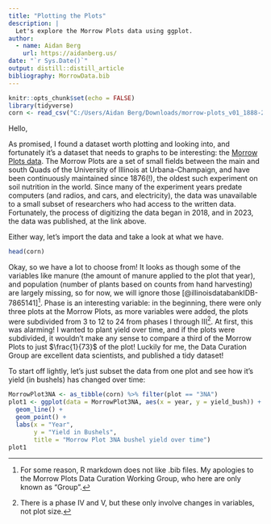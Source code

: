 ```yaml
---
title: "Plotting the Plots"
description: |
  Let's explore the Morrow Plots data using ggplot.
author:
  - name: Aidan Berg 
    url: https://aidanberg.us/
date: "`r Sys.Date()`"
output: distill::distill_article
bibliography: MorrowData.bib
---
```


```r
knitr::opts_chunk$set(echo = FALSE)
library(tidyverse)
corn <- read_csv("C:/Users/Aidan Berg/Downloads/morrow-plots_v01_1888-2021_soil.csv")
```

Hello,

As promised, I found a dataset worth plotting and looking into, and fortunately it's a dataset that needs to graphs to be interesting: the [Morrow Plots data](https://databank.illinois.edu/datasets/IDB-7865141). The Morrow Plots are a set of small fields between the main and south Quads of the University of Illinois at Urbana-Champaign, and have been continuously maintained since 1876(!), the oldest such experiment on soil nutrition in the world. Since many of the experiment years predate computers (and radios, and cars, and electricity), the data was unavailable to a small subset of researchers who had access to the written data. Fortunately, the process of digitizing the data began in 2018, and in 2023, the data was published, at the link above. 

Either way, let's import the data and take a look at what we have.


```r
head(corn)
```

Okay, so we have a lot to choose from! It looks as though some of the variables like manure (the amount of manure applied to the plot that year), and population (number of plants based on counts from hand harvesting) are largely missing, so for now, we will ignore those [@illinoisdatabankIDB-7865141]^[For some reason, R markdown does not like .bib files. My apologies to the Morrow Plots Data Curation Working Group, who here are only known as "Group".]. Phase is an interesting variable: in the beginning, there were only three plots at the Morrow Plots, as more variables were added, the plots were subdivided from 3 to 12 to 24  from phases I through III^[There is a phase IV and V, but these only involve changes in variables, not plot size.]. At first, this was alarming! I wanted to plant yield over time, and if the plots were subdivided, it wouldn't make any sense to compare a third of the Morrow Plots to just $\frac{1}{73}$ of the plot! Luckily for me, the Data Curation Group are excellent data scientists, and published a tidy dataset!



To start off lightly, let's just subset the data from one plot and see how it's yield (in bushels) has changed over time:

```r
MorrowPlot3NA <- as_tibble(corn) %>% filter(plot == "3NA")
plot1 <- ggplot(data = MorrowPlot3NA, aes(x = year, y = yield_bush)) + 
  geom_line() + 
  geom_point() + 
  labs(x = "Year",
       y = "Yield in Bushels",
       title = "Morrow Plot 3NA bushel yield over time")
plot1
```





